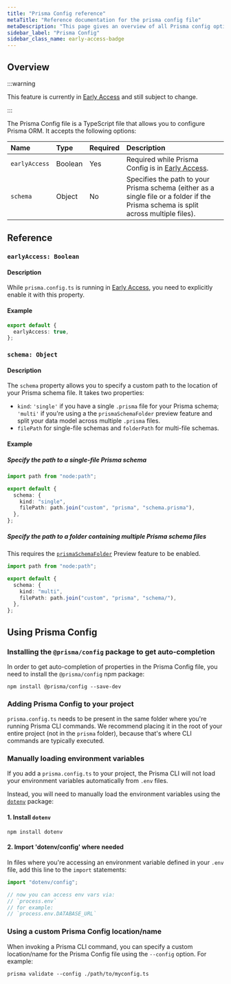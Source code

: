 ```yaml
---
title: "Prisma Config reference"
metaTitle: "Reference documentation for the prisma config file"
metaDescription: "This page gives an overview of all Prisma config options available for use."
sidebar_label: "Prisma Config"
sidebar_class_name: early-access-badge
---
```


## Overview

:::warning

This feature is currently in [Early Access](/orm/more/releases#early-access) and still subject to change.

:::

The Prisma Config file is a TypeScript file that allows you to configure Prisma ORM. It accepts the following options:

| Name          | Type    | Required | Description                                                                                                                         |
| :------------ | :------ | :------- | :---------------------------------------------------------------------------------------------------------------------------------- |
| `earlyAccess` | Boolean | Yes      | Required while Prisma Config is in [Early Access](/orm/more/releases#early-access).                                                 |
| `schema`      | Object  | No       | Specifies the path to your Prisma schema (either as a single file or a folder if the Prisma schema is split across multiple files). |

## Reference

### `earlyAccess: Boolean`

#### Description

While `prisma.config.ts` is running in [Early Access](/orm/more/releases#early-access), you need to explicitly enable it with this property.

#### Example

```ts file=prisma.config.ts
export default {
  earlyAccess: true,
};
```

### `schema: Object`

#### Description

The `schema` property allows you to specify a custom path to the location of your Prisma schema file. It takes two properties:

- `kind`: `'single'` if you have a single `.prisma` file for your Prisma schema; `'multi'` if you're using a the `prismaSchemaFolder` preview feature and split your data model across multiple `.prisma` files.
- `filePath` for single-file schemas and `folderPath` for multi-file schemas.

#### Example

##### Specify the path to a single-file Prisma schema

```ts file=prisma.config.ts
import path from "node:path";

export default {
  schema: {
    kind: "single",
    filePath: path.join("custom", "prisma", "schema.prisma"),
  },
};
```

##### Specify the path to a folder containing multiple Prisma schema files

This requires the [`prismaSchemaFolder`](/orm/prisma-schema/overview/location#multi-file-prisma-schema) Preview feature to be enabled.

```ts file=prisma.config.ts
import path from "node:path";

export default {
  schema: {
    kind: "multi",
    filePath: path.join("custom", "prisma", "schema/"),
  },
};
```

## Using Prisma Config

### Installing the `@prisma/config` package to get auto-completion

In order to get auto-completion of properties in the Prisma Config file, you need to install the `@prisma/config` npm package:

```terminal
npm install @prisma/config --save-dev
```

### Adding Prisma Config to your project

`prisma.config.ts` needs to be present in the same folder where you're running Prisma CLI commands. We recommend placing it in the root of your entire project (not in the `prisma` folder), because that's where CLI commands are typically executed.

### Manually loading environment variables

If you add a `prisma.config.ts` to your project, the Prisma CLI will not load your environment variables automatically from `.env` files.

Instead, you will need to manually load the environment variables using the [`dotenv`](https://github.com/motdotla/dotenv) package:

#### 1. Install `dotenv`

```terminal
npm install dotenv
```

#### 2. Import 'dotenv/config' where needed

In files where you're accessing an environment variable defined in your `.env` file, add this line to the `import` statements:

```ts file=prisma.config.ts
import "dotenv/config";

// now you can access env vars via:
// `process.env`
// for example:
// `process.env.DATABASE_URL`
```

### Using a custom Prisma Config location/name

When invoking a Prisma CLI command, you can specify a custom location/name for the Prisma Config file using the `--config` option. For example:

```terminal
prisma validate --config ./path/to/myconfig.ts
```
